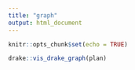 ```yaml
---
title: "graph"
output: html_document
---
```


```r
knitr::opts_chunk$set(echo = TRUE)
```

```r
drake::vis_drake_graph(plan)
```